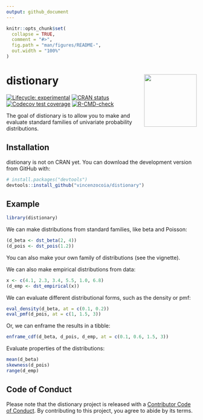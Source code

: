 ```yaml
---
output: github_document
---
```


<!-- README.md is generated from README.Rmd. Please edit that file -->

```r
knitr::opts_chunk$set(
  collapse = TRUE,
  comment = "#>",
  fig.path = "man/figures/README-",
  out.width = "100%"
)
```

# distionary <img src='man/figures/logo.png' align="right" height="139" />

<!-- badges: start -->
[![Lifecycle: experimental](https://img.shields.io/badge/lifecycle-experimental-orange.svg)](https://lifecycle.r-lib.org/articles/stages.html#experimental)
[![CRAN status](https://www.r-pkg.org/badges/version/distionary)](https://CRAN.R-project.org/package=distionary)
[![Codecov test coverage](https://codecov.io/gh/vincenzocoia/distionary/branch/main/graph/badge.svg)](https://codecov.io/gh/vincenzocoia/distionary?branch=main)
[![R-CMD-check](https://github.com/vincenzocoia/distionary/workflows/R-CMD-check/badge.svg)](https://github.com/vincenzocoia/distionary/actions)
<!-- badges: end -->

The goal of distionary is to allow you to make and evaluate standard families of univariate probability distributions.

## Installation

distionary is not on CRAN yet. You can download the development version from GitHub with:

``` r
# install.packages("devtools")
devtools::install_github("vincenzocoia/distionary")
```
## Example

```r
library(distionary)
```

We can make distributions from standard families, like beta and Poisson:

```r
(d_beta <- dst_beta(2, 4))
(d_pois <- dst_pois(1.2))
```

You can also make your own family of distributions (see the vignette). 

We can also make empirical distributions from data:

```r
x <- c(4.1, 2.3, 3.4, 5.5, 1.0, 6.8)
(d_emp <- dst_empirical(x))
```

We can evaluate different distributional forms, such as the density or pmf:

```r
eval_density(d_beta, at = c(0.1, 0.2))
eval_pmf(d_pois, at = c(1, 1.5, 3))
```

Or, we can enframe the results in a tibble:

```r
enframe_cdf(d_beta, d_pois, d_emp, at = c(0.1, 0.6, 1.5, 3))
```

Evaluate properties of the distributions:

```r
mean(d_beta)
skewness(d_pois)
range(d_emp)
```


## Code of Conduct

Please note that the distionary project is released with a [Contributor Code of Conduct](https://contributor-covenant.org/version/2/0/CODE_OF_CONDUCT.html). By contributing to this project, you agree to abide by its terms.
